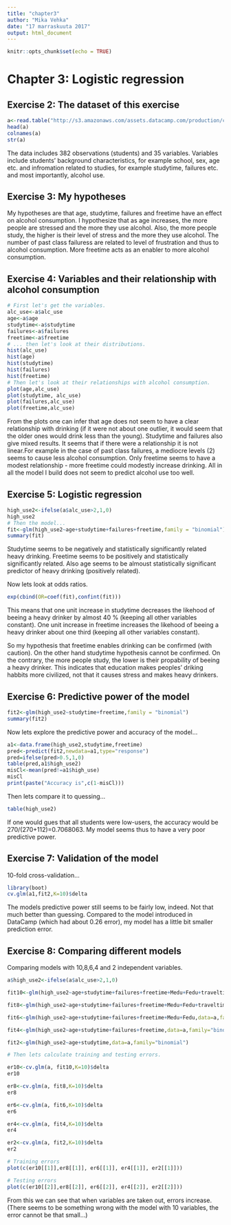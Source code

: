 ```yaml
---
title: "chapter3"
author: "Mika Vehka"
date: "17 marraskuuta 2017"
output: html_document
---
```


```r
knitr::opts_chunk$set(echo = TRUE)
```

# Chapter 3: Logistic regression

## Exercise 2: The dataset of this exercise

```r
a<-read.table("http://s3.amazonaws.com/assets.datacamp.com/production/course_2218/datasets/alc.txt", header=TRUE, sep=",")
head(a)
colnames(a)
str(a)
```
The data includes 382 observations (students) and 35 variables. Variables include students' background characteristics, for example school, sex, age etc. and infromation related to studies, for example studytime, failures etc. and most importantly, alcohol use.


## Exercise 3: My hypotheses

My hypotheses are that age, studytime, failures and freetime have an effect on alcohol consumption. I hypothesize that as age increases, the more people are stressed and the more they use alcohol. Also, the more people study, the higher is their level of stress and the more they use alcohol. The number of past class failuress are related to level of frustration and thus to alcohol consumption. More freetime acts as an enabler to more alcohol consumption.


## Exercise 4: Variables and their relationship with alcohol consumption


```r
# First let's get the variables. 
alc_use<-a$alc_use
age<-a$age
studytime<-a$studytime
failures<-a$failures
freetime<-a$freetime
# ... then let's look at their distributions.
hist(alc_use)
hist(age)
hist(studytime)
hist(failures)
hist(freetime)
# Then let's look at their relationships with alcohol consumption.
plot(age,alc_use)
plot(studytime, alc_use)
plot(failures,alc_use)
plot(freetime,alc_use)
```

From the plots one can infer that age does not seem to have a clear relationship with drinking (if it were not about one outlier, it would seem that the older ones would drink less than the young). Studytime and failures also give mixed results. It seems that if there were a relationship it is not linear.For example in the case of past class failures, a mediocre levels (2) seems to cause less alcohol consumption. Only freetime seems to have a modest relationship - more freetime could modestly increase drinking. All in all the model I build does not seem to predict alcohol use too well. 


## Exercise 5: Logistic regression

```r
high_use2<-ifelse(a$alc_use>2,1,0)
high_use2
# Then the model...
fit<-glm(high_use2~age+studytime+failures+freetime,family = "binomial")
summary(fit)
```
Studytime seems to be negatively and statistically significantly related heavy drinking. Freetime seems to be positively and statistically significantly related. Also age seems to be almoust statistically significant predictor of heavy drinking (positively related).

Now lets look at odds ratios.

```r
exp(cbind(OR=coef(fit),confint(fit)))
```

This means that one unit increase in studytime decreases the likehood of beeing a heavy drinker by almost 40 % (keeping all other variables constant). One unit increase in freetime increases the likehood of beeing a heavy drinker about one third (keeping all other variables constant). 

So my hypothesis that freetime enables drinking can be confirmed (with caution). On the other hand studytime hypothesis cannot be confirmed. On the contrary, the more people study, the lower is their propability of beeing a heavy drinker. This indicates that education makes peoples' driking habbits more civilized, not that it causes stress and makes heavy drinkers.


## Exercise 6: Predictive power of the model

```r
fit2<-glm(high_use2~studytime+freetime,family = "binomial")
summary(fit2)
```

Now lets explore the predictive power and accuracy of the model...

```r
a1<-data.frame(high_use2,studytime,freetime)
pred<-predict(fit2,newdata=a1,type="response")
pred=ifelse(pred>0.5,1,0)
table(pred,a1$high_use2)
misCl<-mean(pred!=a1$high_use)
misCl
print(paste("Accuracy is",c(1-misCl)))
```

Then lets compare it to quessing...

```r
table(high_use2)
```

If one would gues that all students were low-users, the accuracy would be 270/(270+112)=0.7068063. My model seems thus to have a very poor predictive power.


## Exercise 7: Validation of the model

10-fold cross-validation...

```r
library(boot)
cv.glm(a1,fit2,K=10)$delta
```

The models predictive power still seems to be fairly low, indeed. Not that much better than guessing. Compared to the model introduced in DataCamp  (which had about 0.26 error), my model has a little bit smaller prediction error. 


## Exercise 8: Comparing different models

Comparing models with 10,8,6,4 and 2 independent variables.

```r
a$high_use2<-ifelse(a$alc_use>2,1,0)

fit10<-glm(high_use2~age+studytime+failures+freetime+Medu+Fedu+traveltime+goout+Dalc+Walc,data=a,family="binomial")

fit8<-glm(high_use2~age+studytime+failures+freetime+Medu+Fedu+traveltime+goout,data=a,family="binomial")

fit6<-glm(high_use2~age+studytime+failures+freetime+Medu+Fedu,data=a,family="binomial")

fit4<-glm(high_use2~age+studytime+failures+freetime,data=a,family="binomial")

fit2<-glm(high_use2~age+studytime,data=a,family="binomial")

# Then lets calculate training and testing errors.

er10<-cv.glm(a, fit10,K=10)$delta
er10

er8<-cv.glm(a, fit8,K=10)$delta
er8

er6<-cv.glm(a, fit6,K=10)$delta
er6

er4<-cv.glm(a, fit4,K=10)$delta
er4

er2<-cv.glm(a, fit2,K=10)$delta
er2

# Training errors
plot(c(er10[[1]],er8[[1]], er6[[1]], er4[[1]], er2[[1]]))

# Testing errors 
plot(c(er10[[2]],er8[[2]], er6[[2]], er4[[2]], er2[[2]]))
```

From this we can see that when variables are taken out, errors increase. (There seems to be something wrong with the model with 10 variables, the error cannot be that small...)

